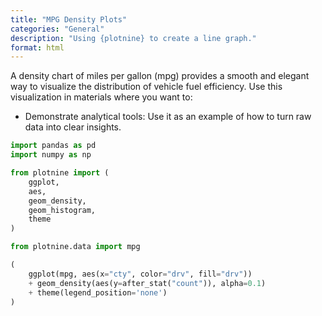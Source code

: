 ```yaml
---
title: "MPG Density Plots"
categories: "General"
description: "Using {plotnine} to create a line graph."
format: html
---
```


A density chart of miles per gallon (mpg) provides a smooth and elegant way to visualize the distribution of vehicle fuel efficiency. Use this visualization in materials where you want to:
    
- Demonstrate analytical tools: Use it as an example of how to turn raw data into clear insights.

```python
import pandas as pd
import numpy as np

from plotnine import (
    ggplot,
    aes,
    geom_density,
    geom_histogram,
    theme
)

from plotnine.data import mpg

(
    ggplot(mpg, aes(x="cty", color="drv", fill="drv"))
    + geom_density(aes(y=after_stat("count")), alpha=0.1)
    + theme(legend_position='none')
)
```